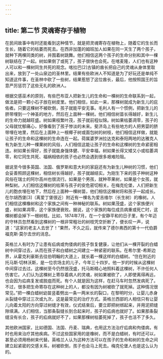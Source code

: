 ```yaml
---
---
---
```

title: 第二节 灵魂寄存于植物
---




在民间故事中有时还能看到这种情节，就是把灵魂寄存在植物上，随着它的生长而生长，随着它的枯萎而死去。在西非加蓬的姆班加人如果在同一天生了两个孩子，就种下两棵同类的树，并围着树跳舞。他们相信这两个孩子的生命分别和其中一棵树联结在了一起。树如果倒了或死了，孩子很快也会死。在喀麦隆，人们也有这种人可以和一棵树同生共死的观念。喀拉巴[2]古镇的酋长把自己的灵魂从身体里取出来，放到了一处山泉边的圣林里。结果有些欧洲人不知道是为了好玩还是单纯不知道这件事，在圣林中砍了一些树，结果惹怒了这位酋长，最后，他按照国王的旨意严厉惩罚了这些无礼的欧洲人。

根据交感巫术的原则，有些巴布亚人把新生儿的生命和一棵树的生命联系到一起，做法是把一颗小石子放在树皮里。他们相信，如此一来，那棵树就成为新生儿的庇佑者。只要这棵树不被砍倒，孩子就能平安无事。毛利人有一个惯例，把新生儿的脐带埋到一个神圣的地方，然后在上面种一棵树。他们相信树苗长得越好，新生儿的生命力就越旺盛。树如果枝繁叶茂，孩子就前程似锦。树如果枯萎凋零，孩子的父母就忧郁痛心，好像看到了孩子惨淡的未来。斐济岛上有些地方的人把男婴的脐带埋在地里，然后在上面种上一根椰子树或面包树的树枝，他们相信这样做，就能让孩子的生命和这棵树的生命连在一起。荷属婆罗洲拉达克和泰阳两地的达雅克人有为新生儿种一棵果树的风俗，人们相信这能让孩子的生命和这棵树的生命紧密相连。树如果长得好，孩子就能身强体健、平安幸福，树如果长得又矮又小或枯萎凋零，和它同生共死、福祸相依的孩子也必然会遇到很多艰难险阻。

据说至今很多英国、法国、俄罗斯和意大利的家庭还有为新生儿种树的习惯，他们会妥善照顾这棵树，相信树长得越好，孩子就越结实。为刚生下来的孩子种树这种风俗在瑞士的阿尔高州也很流行。如果是个男孩，就种苹果树，如果是个女孩，就种梨树。人们相信这棵树的枯荣与孩子的安危密切相关。在梅克伦堡，人们把新生儿的胞衣埋在地下，然后在上面种一棵树苗，他们相信这棵树将和孩子一起成长。在尔胡西堡[3]（离爱丁堡很近）附近有一棵名为爱吉维尔（长生树）的橡树。人们相信这棵橡树和这个家族之间有一种神秘的联系。树如果茂盛，这个家族便兴盛，树如果凋零，这个家族便衰败。据说，这个家族的每位成员病重或死亡时，这棵树都会掉下一根树枝。比如，1874年7月，在一个安静平和的日子里，有个年迈的守林员忽然看到这棵树的一根非常粗壮的树枝凭空折断了，便长叹一声，说道：“这家的老主人去世了！”果然，不久之后，就传来了德尔弗西的第十一代伯爵福克斯·莫尔去世的消息。

英格兰人有时为了让患有疝病或佝偻病的孩子恢复健康，让他们从一棵开裂的白蜡树中间穿过去，从而在孩子和白蜡树之间建立一种紧密的联系。在希尔里-希斯边界，从霍克利豪斯去往伯明翰的大道上，就长着一棵这样的白蜡树。“住在附近的托马斯·切林沃斯，是一位农场主的儿子，今年三十四岁。他一岁的时候从这棵树中间穿过去过。这棵树至今仍然很茂盛，托马斯精心地照料着这棵树，不许任何人伤害它。人们认为这棵树上寄存着病人的灵魂，树如果被砍了，人即使离得再远，也会因为疝病复发或脱疽而死。有个人就是因为这样，在赶马车时忽然发病死了。不过，很多把生命寄存在这种树上的人，都没有因为树被砍了就死掉。这种情况很常见。”把一棵白蜡树幼苗竖着劈出一条一两米长的裂口，在黎明时分，让婴儿赤身从裂缝中穿过三次或九次，这是最常见的治疗方式。英格兰西部的人相信只有让婴儿向着太阳的方向穿过树缝才有效，仪式结束后，要立即把树绑起来，并用泥把缝隙填满。人们相信，当那条裂缝长到合起来时，孩子的疝病也就好了。如果那条裂缝没有长合，孩子的疝病就好不了，如果那棵树枯萎死掉了，孩子也活不了多久。

其他欧洲国家，比如德国、法国、丹麦、瑞典，也用这方法治疗疝病和佝偻病，有时也用来治疗其他疾病。不过这些国家用的是橡树，而不是白蜡树，有时还可以，甚至必须用杨树来代替。英格兰人认为这种方法可以在孩子的生命和树的生命之间建立起紧密的交感关系，树被砍倒，孩子也会马上死去。梅克伦堡人也是这么认为的。